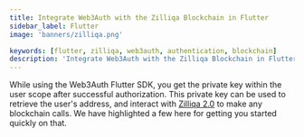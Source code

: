 ```yaml
---
title: Integrate Web3Auth with the Zilliqa Blockchain in Flutter
sidebar_label: Flutter
image: 'banners/zilliqa.png'

keywords: [flutter, zilliqa, web3auth, authentication, blockchain]
description: 'Integrate Web3Auth with the Zilliqa Blockchain in Flutter | Embedded Wallets'
---
```



<SEO
  title="Integrate Web3Auth with the Zilliqa Blockchain in Flutter"
  description="Integrate Web3Auth with the Zilliqa Blockchain in Flutter | Embedded Wallets"
  image="https://web3auth.io/docs/banners/zilliqa.png"
  slug="/embedded-wallets/connect-blockchain/evm/zilliqa/flutter"
/>

While using the Web3Auth Flutter SDK, you get the private key within the user scope after successful authorization. This private key can be used to retrieve the user's address, and interact with [Zilliqa 2.0](https://www.zilliqa.com/) to make any blockchain calls. We have highlighted a few here for getting you started quickly on that.

<EVMInteraction />
